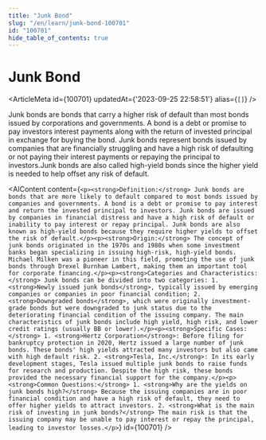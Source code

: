 ```yaml
---
title: "Junk Bond"
slug: "/en/learn/junk-bond-100701"
id: "100701"
hide_table_of_contents: true
---
```



# Junk Bond

<ArticleMeta id={100701} updatedAt={'2023-09-25 22:58:51'} alias={`[]`} />
<div className='border-solid border-b border-t-0 my-4 border-[var(--ifm-color-gray-300)]' />

Junk bonds are bonds that carry a higher risk of default than most bonds issued by corporations and governments. A bond is a debt or promise to pay investors interest payments along with the return of invested principal in exchange for buying the bond. Junk bonds represent bonds issued by companies that are financially struggling and have a high risk of defaulting or not paying their interest payments or repaying the principal to investors.Junk bonds are also called high-yield bonds since the higher yield is needed to help offset any risk of default.

<AIContent content={`<p><strong>Definition:</strong> Junk bonds are bonds that are more likely to default compared to most bonds issued by companies and governments. A bond is a debt or promise to pay interest and return the invested principal to investors. Junk bonds are issued by companies in financial distress and have a high risk of default or inability to pay interest or repay principal. Junk bonds are also known as high-yield bonds because they require higher yields to offset the risk of default.</p><p><strong>Origin:</strong> The concept of junk bonds originated in the 1970s and 1980s when some investment banks began specializing in issuing high-risk, high-yield bonds. Michael Milken was a pioneer in this field, promoting the use of junk bonds through Drexel Burnham Lambert, making them an important tool for corporate financing.</p><p><strong>Categories and Characteristics:</strong> Junk bonds can be divided into two categories: 1. <strong>Newly issued junk bonds</strong>, typically issued by emerging companies or companies in poor financial condition; 2. <strong>Downgraded bonds</strong>, which were originally investment-grade bonds but were downgraded to junk status due to the deteriorating financial condition of the issuing company. The main characteristics of junk bonds include high yield, high risk, and lower credit ratings (usually BB or lower).</p><p><strong>Specific Cases:</strong> 1. <strong>Hertz Corporation</strong>: Before filing for bankruptcy protection in 2020, Hertz issued a large number of junk bonds. These bonds' high yields attracted many investors but also came with high default risk. 2. <strong>Tesla, Inc.</strong>: In its early development stages, Tesla issued multiple junk bonds to raise funds for research and production. Despite the high risk, these bonds provided the necessary financial support for the company.</p><p><strong>Common Questions:</strong> 1. <strong>Why are the yields on junk bonds high?</strong> Because the issuing companies are in poor financial condition and have a high risk of default, they need to offer higher yields to attract investors. 2. <strong>What is the main risk of investing in junk bonds?</strong> The main risk is that the issuing company may be unable to pay interest or repay the principal, leading to investor losses.</p>`} id={100701} />
